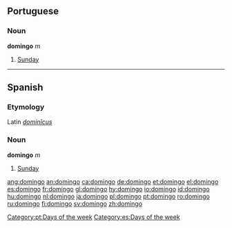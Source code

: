 == Portuguese ==
===Noun===
'''domingo''' ''m''

#[[Sunday]]

[[Category:pt:Days of the week]]

----

==Spanish==
===Etymology===
Latin ''[[dominicus|dominĭcus]]''

===Noun===
'''domingo''' ''m''

#[[Sunday]]

[[Category:es:Days of the week]]

[[ang:domingo]]
[[an:domingo]]
[[ca:domingo]]
[[de:domingo]]
[[et:domingo]]
[[el:domingo]]
[[es:domingo]]
[[fr:domingo]]
[[gl:domingo]]
[[hy:domingo]]
[[io:domingo]]
[[id:domingo]]
[[hu:domingo]]
[[nl:domingo]]
[[ja:domingo]]
[[pl:domingo]]
[[pt:domingo]]
[[ro:domingo]]
[[ru:domingo]]
[[fi:domingo]]
[[sv:domingo]]
[[zh:domingo]]